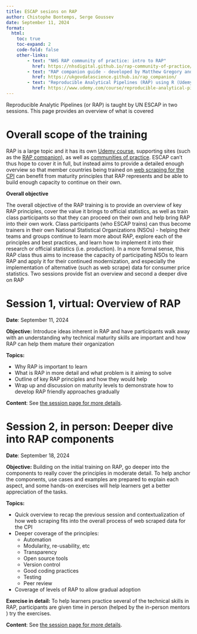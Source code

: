 ```yaml
---
title: ESCAP sesions on RAP
author: Chistophe Bontemps, Serge Goussev
date: September 11, 2024
format:
  html:
    toc: true
    toc-expand: 2
    code-fold: false
    other-links:
        - text: "NHS RAP community of practice: intro to RAP"
          href: https://nhsdigital.github.io/rap-community-of-practice/introduction_to_RAP/what_is_RAP/
        - text: "RAP companion guide - developed by Matthew Gregory and Matthew Upson"
          href: https://ukgovdatascience.github.io/rap_companion/
        - text: "Reproducible Analytical Pipelines (RAP) using R (Udemy course)"
          href: https://www.udemy.com/course/reproducible-analytical-pipelines/
---
```


Reproducible Analytic Pipelines (or RAP) is taught by UN ESCAP in two sessions. This page provides an overview of what is covered

# Overall scope of the training

RAP is a large topic and it has its own [Udemy course](https://www.udemy.com/course/reproducible-analytical-pipelines/), supporting sites (such as the [RAP companion](https://ukgovdatascience.github.io/rap_companion/)), as well as [communities of practice](https://nhsdigital.github.io/rap-community-of-practice/). ESCAP can't thus hope to cover it in full, but instead aims to provide a detailed enough overview so that member countries being trained on [web scraping for the CPI](https://xtophe.notion.site/Web-Scraping-for-CPI-Training-c36b27c2ea6b4f02ad760069afaf6fb5) can benefit from maturity principles that RAP represents and be able to build enough capacity to continue on their own.

**Overall objective**

The overall objective of the RAP training is to provide an overview of key RAP principles, cover the value it brings to official statistics, as well as train class participants so that they can proceed on their own and help bring RAP into their own work. Class participants (who ESCAP trains) can thus become trainers in their own National Statistical Organizations (NSOs) - helping their teams and groups continue to learn more about RAP, explore each of the principles and best practices, and learn how to implement it into their research or official statistics (i.e. production). In a more formal sense, this RAP class thus aims to increase the capacity of participating NSOs to learn RAP and apply it for their continued modernization, and especially the implementation of alternative (such as web scrape) data for consumer price statistics. Two sessions provide fist an overview and second a deeper dive on RAP

# Session 1, virtual: Overview of RAP {#rap-session-1}

**Date**: September 11, 2024

**Objective:** Introduce ideas inherent in RAP and have participants walk away with an understanding why technical maturity skills are important and how RAP can help them mature their organization

**Topics:**

-   Why RAP is important to learn
-   What is RAP in more detail and what problem is it aiming to solve
-   Outline of key RAP principles and how they would help
-   Wrap up and discussion on maturity levels to demonstrate how to develop RAP friendly approaches gradually

**Content**: See [the session page for more details](sept_11/sept_11_session.qmd).

# Session 2, in person: Deeper dive into RAP components {#rap-session-2}

**Date**: September 18, 2024

**Objective:** Building on the initial training on RAP, go deeper into the components to really cover the principles in moderate detail. To help anchor the components, use cases and examples are prepared to explain each aspect, and some hands-on exercises will help learners get a better appreciation of the tasks.

**Topics:**

-   Quick overview to recap the previous session and contextualization of how web scraping fits into the overall process of web scraped data for the CPI
-   Deeper coverage of the principles:
    -   Automation
    -   Modularity, re-usability, etc
    -   Transparency
    -   Open source tools
    -   Version control
    -   Good coding practices
    -   Testing
    -   Peer review
-   Coverage of levels of RAP to allow gradual adoption

**Exercise in detail:** To help learners practice several of the technical skills in RAP, participants are given time in person (helped by the in-person mentors ) try the exercises.

**Content**: See [the session page for more details](sept_18/sept_18_session.qmd).